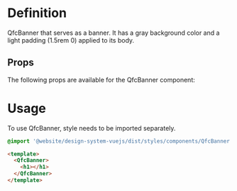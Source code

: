
<Meta title="Elements/Banner" />

# Definition

QfcBanner that serves as a banner. It has a gray background color and a light padding (1.5rem 0) applied to its body.

## Props

The following props are available for the QfcBanner component:

<ArgTypes of={QfcBanner} />

# Usage

To use QfcBanner, style needs to be imported separately.

```sass
@import '@website/design-system-vuejs/dist/styles/components/QfcBanner.scss';
```

```html
<template>
  <QfcBanner>
    <h1></h1>
  </QfcBanner>
</template>
```
